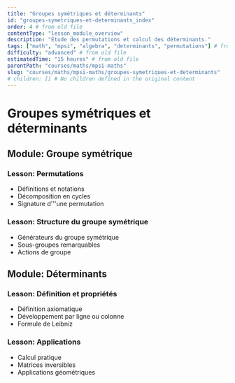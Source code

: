 ```yaml
---
title: "Groupes symétriques et déterminants"
id: "groupes-symetriques-et-determinants_index"
order: 4 # from old file
contentType: "lesson_module_overview"
description: "Étude des permutations et calcul des déterminants."
tags: ["math", "mpsi", "algebra", "determinants", "permutations"] # from old file
difficulty: "advanced" # from old file
estimatedTime: "15 heures" # from old file
parentPath: "courses/maths/mpsi-maths"
slug: "courses/maths/mpsi-maths/groupes-symetriques-et-determinants"
# children: [] # No children defined in the original content
---
```


# Groupes symétriques et déterminants

## Module: Groupe symétrique
### Lesson: Permutations
- Définitions et notations
- Décomposition en cycles
- Signature d'''une permutation

### Lesson: Structure du groupe symétrique
- Générateurs du groupe symétrique
- Sous-groupes remarquables
- Actions de groupe

## Module: Déterminants
### Lesson: Définition et propriétés
- Définition axiomatique
- Développement par ligne ou colonne
- Formule de Leibniz

### Lesson: Applications
- Calcul pratique
- Matrices inversibles
- Applications géométriques
